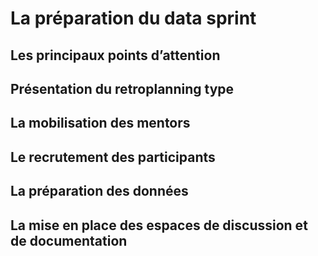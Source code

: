 # La préparation du data sprint {#preparation}

## Les principaux points d’attention

## Présentation du retroplanning type

## La mobilisation des mentors

## Le recrutement des participants

## La préparation des données

## La mise en place des espaces de discussion et de documentation
